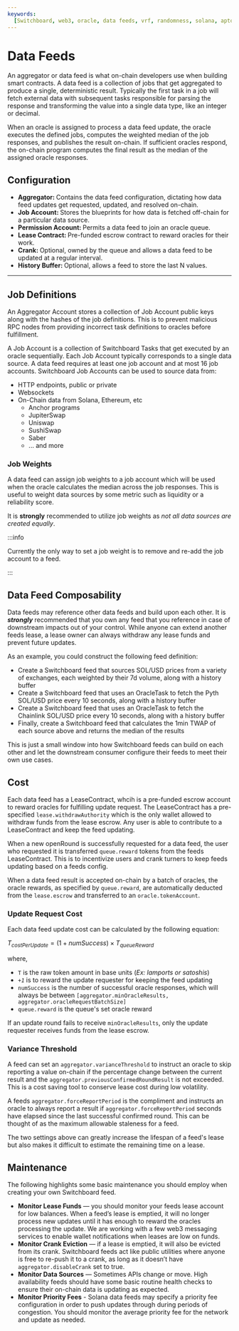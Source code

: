 ```yaml
---
keywords:
  [Switchboard, web3, oracle, data feeds, vrf, randomness, solana, aptos, near]
---
```


# Data Feeds


An aggregator or data feed is what on-chain developers use when building smart
contracts. A data feed is a collection of jobs that get aggregated to produce a
single, deterministic result. Typically the first task in a job will fetch
external data with subsequent tasks responsible for parsing the response and
transforming the value into a single data type, like an integer or decimal.

When an oracle is assigned to process a data feed update, the oracle executes
the defined jobs, computes the weighted median of the job responses, and
publishes the result on-chain. If sufficient oracles respond, the on-chain
program computes the final result as the median of the assigned oracle
responses.

## Configuration

<Grid container spacing={3}>
  <Grid item md={4} sm={12} order={{ xs: 2, sm: 1 }}>
    <ul>
      <li>
        <b>Aggregator: </b>Contains the data feed configuration, dictating how
        data feed updates get requested, updated, and resolved on-chain.
      </li>
      <li>
        <b>Job Account: </b>Stores the blueprints for how data is fetched
        off-chain for a particular data source.
      </li>
      <li>
        <b>Permission Account: </b>Permits a data feed to join an oracle queue.
      </li>
      <li>
        <b>Lease Contract: </b>Pre-funded escrow contract to reward oracles for
        their work.
      </li>
      <li>
        <b>Crank: </b>Optional, owned by the queue and allows a data feed to be
        updated at a regular interval.
      </li>
      <li>
        <b>History Buffer: </b>Optional, allows a feed to store the last N
        values.
      </li>
    </ul>
  </Grid>
  <Grid item md={8} sx={12} order={{ xs: 1, sm: 2 }}>
    <MarkdownImage
      img="/img/feeds/Aggregator_Accounts.png"
      sx={{
        display: "flex",
      }}
    />
  </Grid>
</Grid>

<hr />

## Job Definitions

An Aggregator Account stores a collection of Job Account public keys along with
the hashes of the job definitions. This is to prevent malicious RPC nodes from
providing incorrect task definitions to oracles before fulfillment.

A Job Account is a collection of Switchboard Tasks that get executed by an
oracle sequentially. Each Job Account typically corresponds to a single data
source. A data feed requires at least one job account and at most 16 job
accounts. Switchboard Job Accounts can be used to source data from:

- HTTP endpoints, public or private
- Websockets
- On-Chain data from Solana, Ethereum, etc
  - Anchor programs
  - JupiterSwap
  - Uniswap
  - SushiSwap
  - Saber
  - ... and more

### Job Weights

A data feed can assign job weights to a job account which will be used when the
oracle calculates the median across the job responses. This is useful to weight
data sources by some metric such as liquidity or a reliability score.

It is **strongly** recommended to utilize job weights as _not all data sources
are created equally_.

:::info

Currently the only way to set a job weight is to remove and re-add the job
account to a feed.

:::

## Data Feed Composability

Data feeds may reference other data feeds and build upon each other. It is
**_strongly_** recommended that you own any feed that you reference in case of
downstream impacts out of your control. While anyone can extend another feeds
lease, a lease owner can always withdraw any lease funds and prevent future
updates.

As an example, you could construct the following feed definition:

- Create a Switchboard feed that sources SOL/USD prices from a variety of
  exchanges, each weighted by their 7d volume, along with a history buffer
- Create a Switchboard feed that uses an OracleTask to fetch the Pyth SOL/USD
  price every 10 seconds, along with a history buffer
- Create a Switchboard feed that uses an OracleTask to fetch the Chainlink
  SOL/USD price every 10 seconds, along with a history buffer
- Finally, create a Switchboard feed that calculates the 1min TWAP of each
  source above and returns the median of the results

This is just a small window into how Switchboard feeds can build on each other
and let the downstream consumer configure their feeds to meet their own use
cases.

## Cost

Each data feed has a LeaseContract, whcih is a pre-funded escrow account to
reward oracles for fulfilling update request. The LeaseContract has a
pre-specified `lease.withdrawAuthority` which is the only wallet allowed to
withdraw funds from the lease escrow. Any user is able to contribute to a
LeaseContract and keep the feed updating.

When a new openRound is successfully requested for a data feed, the user who
requested it is transferred `queue.reward` tokens from the feeds LeaseContract.
This is to incentivize users and crank turners to keep feeds updating based on a
feeds config.

When a data feed result is accepted on-chain by a batch of oracles, the oracle
rewards, as specified by `queue.reward`, are automatically deducted from the
`lease.escrow` and transferred to an `oracle.tokenAccount`.

### Update Request Cost

Each data feed update cost can be calculated by the following equation:

$T_{costPerUpdate}=(1 + numSuccess) × T_{queueReward}$

where,

- `T` is the raw token amount in base units (_Ex: lamports or satoshis_)
- _`+1`_ is to reward the update requester for keeping the feed updating
- `numSuccess` is the number of successful oracle responses, which will always
  be between `[aggregator.minOracleResults, aggregator.oracleRequestBatchSize]`
- `queue.reward` is the queue's set oracle reward

If an update round fails to receive `minOracleResults`, only the update
requester receives funds from the lease escrow.

### Variance Threshold

A feed can set an `aggregator.varianceThreshold` to instruct an oracle to skip
reporting a value on-chain if the percentage change between the current result
and the `aggregator.previousConfirmedRoundResult` is not exceeded. This is a
cost saving tool to conserve lease cost during low volatility.

A feeds `aggregator.forceReportPeriod` is the compliment and instructs an oracle
to always report a result if `aggregator.forceReportPeriod` seconds have elapsed
since the last successful confirmed round. This can be thought of as the maximum
allowable staleness for a feed.

The two settings above can greatly increase the lifespan of a feed's lease but
also makes it difficult to estimate the remaining time on a lease.

## Maintenance

The following highlights some basic maintenance you should employ when creating
your own Switchboard feed.

- **Monitor Lease Funds** — you should monitor your feeds lease account for low
  balances. When a feed’s lease is emptied, it will no longer process new
  updates until it has enough to reward the oracles processing the update. We
  are working with a few web3 messaging services to enable wallet notifications
  when leases are low on funds.
- **Monitor Crank Eviction** — if a lease is emptied, it will also be evicted
  from its crank. Switchboard feeds act like public utilities where anyone is
  free to re-push it to a crank, as long as it doesn’t have
  `aggregator.disableCrank` set to true.
- **Monitor Data Sources** — Sometimes APIs change or move. High availability
  feeds should have some basic routine health checks to ensure their on-chain
  data is updating as expected.
- **Monitor Priority Fees** - Solana data feeds may specify a priority fee
  configuration in order to push updates through during periods of congestion.
  You should monitor the average priority fee for the network and update as
  needed.
